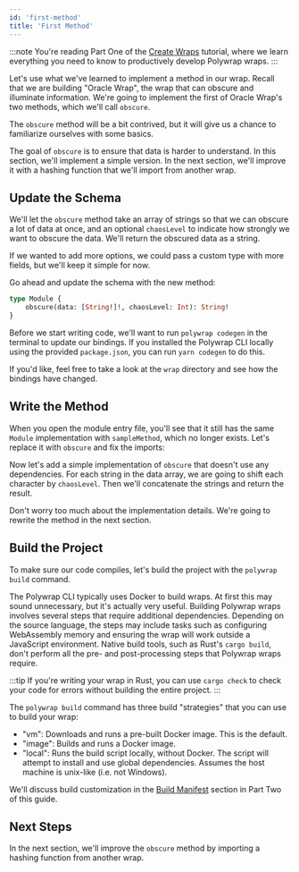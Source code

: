 ```yaml
---
id: 'first-method'
title: 'First Method'
---
```


:::note
You're reading Part One of the [Create Wraps](../introduction) tutorial, where we learn everything you need to know to productively develop Polywrap wraps.
:::

Let's use what we've learned to implement a method in our wrap. Recall that we are building "Oracle Wrap", the wrap that can obscure and illuminate information. We're going to implement the first of Oracle Wrap's two methods, which we'll call `obscure`.

The `obscure` method will be a bit contrived, but it will give us a chance to familiarize ourselves with some basics.

The goal of `obscure` is to ensure that data is harder to understand. In this section, we'll implement a simple version. In the next section, we'll improve it with a hashing function that we'll import from another wrap.

## **Update the Schema**

We'll let the `obscure` method take an array of strings so that we can obscure a lot of data at once, and an optional `chaosLevel` to indicate how strongly we want to obscure the data. We'll return the obscured data as a string.

If we wanted to add more options, we could pass a custom type with more fields, but we'll keep it simple for now.

Go ahead and update the schema with the new method:

```graphql title="polywrap.graphql"
type Module {
    obscure(data: [String!]!, chaosLevel: Int): String!
}
```

Before we start writing code, we'll want to run `polywrap codegen` in the terminal to update our bindings. If you installed the Polywrap CLI locally using the provided `package.json`, you can run `yarn codegen` to do this.

If you'd like, feel free to take a look at the `wrap` directory and see how the bindings have changed.

## **Write the Method**

When you open the module entry file, you'll see that it still has the same `Module` implementation with `sampleMethod`, which no longer exists. Let's replace it with `obscure` and fix the imports:

<FirstMethodEmpty/>

Now let's add a simple implementation of `obscure` that doesn't use any dependencies. For each string in the data array, we are going to shift each character by `chaosLevel`. Then we'll concatenate the strings and return the result.

Don't worry too much about the implementation details. We're going to rewrite the method in the next section.

<FirstMethodSimple/>

## **Build the Project**

To make sure our code compiles, let's build the project with the `polywrap build` command.

The Polywrap CLI typically uses Docker to build wraps. At first this may sound unnecessary, but it's actually very useful. Building Polywrap wraps involves several steps that require additional dependencies. Depending on the source language, the steps may include tasks such as configuring WebAssembly memory and ensuring the wrap will work outside a JavaScript environment. Native build tools, such as Rust's `cargo build`, don't perform all the pre- and post-processing steps that Polywrap wraps require.

:::tip
If you're writing your wrap in Rust, you can use `cargo check` to check your code for errors without building the entire project.
:::

The `polywrap build` command has three build "strategies" that you can use to build your wrap:
- "vm": Downloads and runs a pre-built Docker image. This is the default.
- "image": Builds and runs a Docker image.
- "local": Runs the build script locally, without Docker. The script will attempt to install and use global dependencies. Assumes the host machine is unix-like (i.e. not Windows).

We'll discuss build customization in the [Build Manifest](tutorials/build-and-deploy-wraps/build-pipeline) section in Part Two of this guide.

## **Next Steps**

In the next section, we'll improve the `obscure` method by importing a hashing function from another wrap.

<NavButton to="./import-and-subinvoke" text="Import and Subinvoke" />